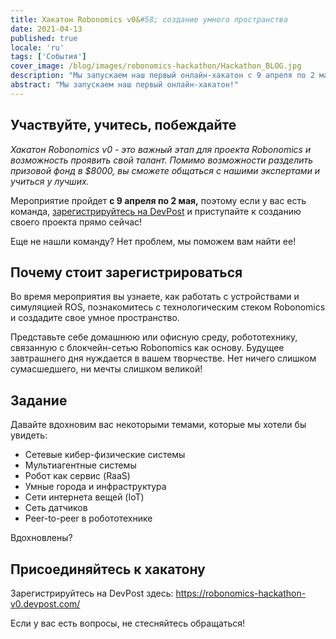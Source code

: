 ```yaml
---
title: Хакатон Robonomics v0&#58; создание умного пространства
date: 2021-04-13
published: true
locale: 'ru'
tags: ['События']
cover_image: /blog/images/robonomics-hackathon/Hackathon_BLOG.jpg
description: "Мы запускаем наш первый онлайн-хакатон с 9 апреля по 2 мая 2021 года! Посмотрите детали."
abstract: "Мы запускаем наш первый онлайн-хакатон!"
---
```


## Участвуйте, учитесь, побеждайте

_Хакатон Robonomics v0 - это важный этап для проекта Robonomics и возможность проявить свой талант. Помимо возможности разделить призовой фонд в $8000, вы сможете общаться с нашими экспертами и учиться у лучших._

Мероприятие пройдет **с 9 апреля по 2 мая,** поэтому если у вас есть команда, [зарегистрируйтесь на DevPost](https://robonomics-hackathon-v0.devpost.com) и приступайте к созданию своего проекта прямо сейчас!

Еще не нашли команду? Нет проблем, мы поможем вам найти ее!

## Почему стоит зарегистрироваться

Во время мероприятия вы узнаете, как работать с устройствами и симуляцией ROS, познакомитесь с технологическим стеком Robonomics и создадите свое умное пространство.

Представьте себе домашнюю или офисную среду, робототехнику, связанную с блокчейн-сетью Robonomics как основу. Будущее завтрашнего дня нуждается в вашем творчестве. Нет ничего слишком сумасшедшего, ни мечты слишком великой!

## Задание

Давайте вдохновим вас некоторыми темами, которые мы хотели бы увидеть:
- Сетевые кибер-физические системы
- Мультиагентные системы
- Робот как сервис (RaaS)
- Умные города и инфраструктура
- Сети интернета вещей (IoT)
- Сеть датчиков
- Peer-to-peer в робототехнике

Вдохновлены?

## Присоединяйтесь к хакатону

Зарегистрируйтесь на DevPost здесь: https://robonomics-hackathon-v0.devpost.com/

Если у вас есть вопросы, не стесняйтесь обращаться!